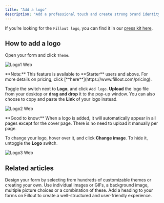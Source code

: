 ```yaml
---
title: "Add a logo"
description: "Add a professional touch and create strong brand identity by adding your logo to your Fillout form, survey, or quiz."
---
```


If you’re looking for the `Fillout logo`, you can find it in our [press kit here](https://www.notion.so/Asset-Updates-11c0ee47667b801f8079f480290f60fc?pvs=21).

## How to add a logo

Open your form and click `Theme`.

![Logo1 Web](/images/logo1.webp)

<Note>
  **Note:** This feature is available to **Starter** users and above. For more details on pricing, click [**here**](https://www.fillout.com/pricing).
</Note>

Toggle the switch next to **Logo**, and click `Add logo`. **Upload** the logo file from your desktop or **drag and drop** it to the pop-up window. You can also choose to copy and paste the **Link** of your logo instead.

![Logo2 Web](/images/logo2.webp)

<Check>
  **Good to know:** When a logo is added, it will automatically appear in all pages except for the cover page. There is no need to upload it manually per page.
</Check>

To change your logo, hover over it, and click **Change image**. To hide it, untoggle the **Logo** switch.

![Logo3 Web](/images/logo3.webp)

## **Related articles**

<CardGroup cols={3}>
  <Card title="Themes" icon="palette" iconType="regular" color="#FFC738">
    Design your form by selecting from hundreds of customizable themes or creating your own.
  </Card>
  <Card title="Add images or GIFs" icon="image" iconType="regular" color="#FFC738">
    Use individual images or GIFs, a background image, multiple picture choices or a combination of these.
  </Card>
  <Card title="Add headings" icon="heading" iconType="regular" color="#FFC738">
    Add a heading to your  forms on Fillout to create a well-structured and user-friendly experience.
  </Card>
</CardGroup>